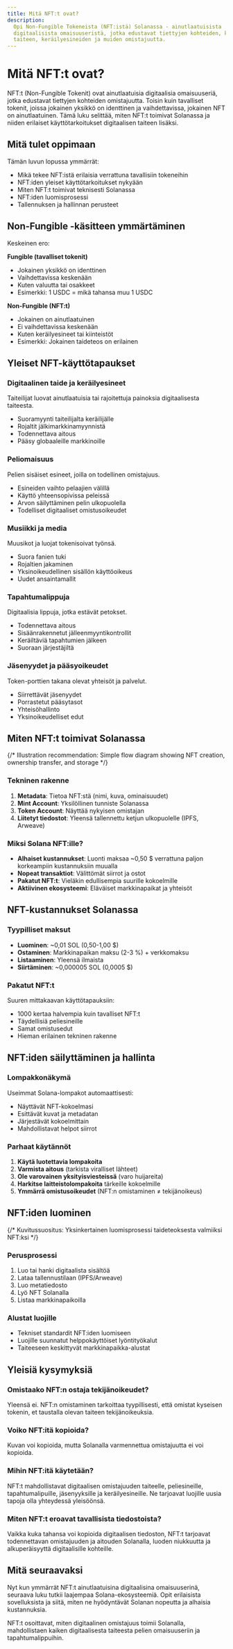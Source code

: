 ```yaml
---
title: Mitä NFT:t ovat?
description:
  Opi Non-Fungible Tokeneista (NFT:istä) Solanassa - ainutlaatuisista
  digitaalisista omaisuuseristä, jotka edustavat tiettyjen kohteiden, kuten
  taiteen, keräilyesineiden ja muiden omistajuutta.
---
```


# Mitä NFT:t ovat?

NFT:t (Non-Fungible Tokenit) ovat ainutlaatuisia digitaalisia omaisuuseriä,
jotka edustavat tiettyjen kohteiden omistajuutta. Toisin kuin tavalliset
tokenit, joissa jokainen yksikkö on identtinen ja vaihdettavissa, jokainen NFT
on ainutlaatuinen. Tämä luku selittää, miten NFT:t toimivat Solanassa ja niiden
erilaiset käyttötarkoitukset digitaalisen taiteen lisäksi.

## Mitä tulet oppimaan

Tämän luvun lopussa ymmärrät:

- Mikä tekee NFT:istä erilaisia verrattuna tavallisiin tokeneihin
- NFT:iden yleiset käyttötarkoitukset nykyään
- Miten NFT:t toimivat teknisesti Solanassa
- NFT:iden luomisprosessi
- Tallennuksen ja hallinnan perusteet

## Non-Fungible -käsitteen ymmärtäminen

Keskeinen ero:

**Fungible (tavalliset tokenit)**

- Jokainen yksikkö on identtinen
- Vaihdettavissa keskenään
- Kuten valuutta tai osakkeet
- Esimerkki: 1 USDC = mikä tahansa muu 1 USDC

**Non-Fungible (NFT:t)**

- Jokainen on ainutlaatuinen
- Ei vaihdettavissa keskenään
- Kuten keräilyesineet tai kiinteistöt
- Esimerkki: Jokainen taideteos on erilainen

## Yleiset NFT-käyttötapaukset

### Digitaalinen taide ja keräilyesineet

Taiteilijat luovat ainutlaatuisia tai rajoitettuja painoksia digitaalisesta
taiteesta.

- Suoramyynti taiteilijalta keräilijälle
- Rojaltit jälkimarkkinamyynnistä
- Todennettava aitous
- Pääsy globaaleille markkinoille

### Peliomaisuus

Pelien sisäiset esineet, joilla on todellinen omistajuus.

- Esineiden vaihto pelaajien välillä
- Käyttö yhteensopivissa peleissä
- Arvon säilyttäminen pelin ulkopuolella
- Todelliset digitaaliset omistusoikeudet

### Musiikki ja media

Muusikot ja luojat tokenisoivat työnsä.

- Suora fanien tuki
- Rojaltien jakaminen
- Yksinoikeudellinen sisällön käyttöoikeus
- Uudet ansaintamallit

### Tapahtumalippuja

Digitaalisia lippuja, jotka estävät petokset.

- Todennettava aitous
- Sisäänrakennetut jälleenmyyntikontrollit
- Keräiltäviä tapahtumien jälkeen
- Suoraan järjestäjiltä

### Jäsenyydet ja pääsyoikeudet

Token-porttien takana olevat yhteisöt ja palvelut.

- Siirrettävät jäsenyydet
- Porrastetut pääsytasot
- Yhteisöhallinto
- Yksinoikeudelliset edut

## Miten NFT:t toimivat Solanassa

{/* Illustration recommendation: Simple flow diagram showing NFT creation, ownership transfer, and storage */}

### Tekninen rakenne

1. **Metadata**: Tietoa NFT:stä (nimi, kuva, ominaisuudet)
2. **Mint Account**: Yksilöllinen tunniste Solanassa
3. **Token Account**: Näyttää nykyisen omistajan
4. **Liitetyt tiedostot**: Yleensä tallennettu ketjun ulkopuolelle (IPFS,
   Arweave)

### Miksi Solana NFT:ille?

- **Alhaiset kustannukset**: Luonti maksaa ~0,50 $ verrattuna paljon korkeampiin
  kustannuksiin muualla
- **Nopeat transaktiot**: Välittömät siirrot ja ostot
- **Pakatut NFT:t**: Vieläkin edullisempia suurille kokoelmille
- **Aktiivinen ekosysteemi**: Eläväiset markkinapaikat ja yhteisöt

## NFT-kustannukset Solanassa

### Tyypilliset maksut

- **Luominen**: ~0,01 SOL (0,50-1,00 $)
- **Ostaminen**: Markkinapaikan maksu (2-3 %) + verkkomaksu
- **Listaaminen**: Yleensä ilmaista
- **Siirtäminen**: ~0,000005 SOL (0,0005 $)

### Pakatut NFT:t

Suuren mittakaavan käyttötapauksiin:

- 1000 kertaa halvempia kuin tavalliset NFT:t
- Täydellisiä peliesineille
- Samat omistusedut
- Hieman erilainen tekninen rakenne

## NFT:iden säilyttäminen ja hallinta

### Lompakkonäkymä

Useimmat Solana-lompakot automaattisesti:

- Näyttävät NFT-kokoelmasi
- Esittävät kuvat ja metadatan
- Järjestävät kokoelmittain
- Mahdollistavat helpot siirrot

### Parhaat käytännöt

1. **Käytä luotettavia lompakoita**
2. **Varmista aitous** (tarkista viralliset lähteet)
3. **Ole varovainen yksityisviesteissä** (varo huijareita)
4. **Harkitse laitteistolompakoita** tärkeille kokoelmille
5. **Ymmärrä omistusoikeudet** (NFT:n omistaminen ≠ tekijänoikeus)

## NFT:iden luominen

{/* Kuvitussuositus: Yksinkertainen luomisprosessi taideteoksesta valmiiksi NFT:ksi */}

### Perusprosessi

1. Luo tai hanki digitaalista sisältöä
2. Lataa tallennustilaan (IPFS/Arweave)
3. Luo metatiedosto
4. Lyö NFT Solanalla
5. Listaa markkinapaikoilla

### Alustat luojille

- Tekniset standardit NFT:iden luomiseen
- Luojille suunnatut helppokäyttöiset lyöntityökalut
- Taiteeseen keskittyvät markkinapaikka-alustat

## Yleisiä kysymyksiä

### Omistaako NFT:n ostaja tekijänoikeudet?

Yleensä ei. NFT:n omistaminen tarkoittaa tyypillisesti, että omistat kyseisen
tokenin, et taustalla olevan taiteen tekijänoikeuksia.

### Voiko NFT:itä kopioida?

Kuvan voi kopioida, mutta Solanalla varmennettua omistajuutta ei voi kopioida.

### Mihin NFT:itä käytetään?

NFT:t mahdollistavat digitaalisen omistajuuden taiteelle, peliesineille,
tapahtumalipuille, jäsenyyksille ja keräilyesineille. Ne tarjoavat luojille
uusia tapoja olla yhteydessä yleisöönsä.

### Miten NFT:t eroavat tavallisista tiedostoista?

Vaikka kuka tahansa voi kopioida digitaalisen tiedoston, NFT:t tarjoavat
todennettavan omistajuuden ja aitouden Solanalla, luoden niukkuutta ja
alkuperäisyyttä digitaalisille kohteille.

## Mitä seuraavaksi

Nyt kun ymmärrät NFT:t ainutlaatuisina digitaalisina omaisuuserinä, seuraava
luku tutkii laajempaa Solana-ekosysteemiä. Opit erilaisista sovelluksista ja
siitä, miten ne hyödyntävät Solanan nopeutta ja alhaisia kustannuksia.

NFT:t osoittavat, miten digitaalinen omistajuus toimii Solanalla, mahdollistaen
kaiken digitaalisesta taiteesta pelien omaisuuseriin ja tapahtumalippuihin.